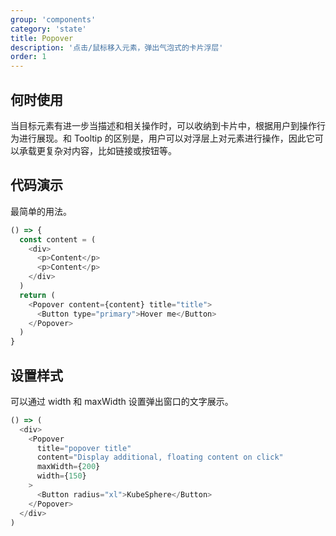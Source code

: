 ```yaml
---
group: 'components'
category: 'state'
title: Popover
description: '点击/鼠标移入元素，弹出气泡式的卡片浮层'
order: 1
---
```


## 何时使用

当目标元素有进一步当描述和相关操作时，可以收纳到卡片中，根据用户到操作行为进行展现。和 Tooltip 的区别是，用户可以对浮层上对元素进行操作，因此它可以承载更复杂对内容，比如链接或按钮等。

## 代码演示

最简单的用法。

```js live=true
() => {
  const content = (
    <div>
      <p>Content</p>
      <p>Content</p>
    </div>
  )
  return (
    <Popover content={content} title="title">
      <Button type="primary">Hover me</Button>
    </Popover>
  )
}
```

## 设置样式

可以通过 width 和 maxWidth 设置弹出窗口的文字展示。

```js live=true
() => (
  <div>
    <Popover
      title="popover title"
      content="Display additional, floating content on click"
      maxWidth={200}
      width={150}
    >
      <Button radius="xl">KubeSphere</Button>
    </Popover>
  </div>
)
```

